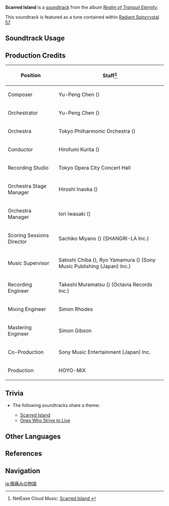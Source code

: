 {{Soundtrack Infobox
|image          = Realm of Tranquil Eternity.png
|album          = Realm of Tranquil Eternity
|disc           = 2
|number         = 37
|featured       =
|featured2      =
|featured3      =
|featured_disc  =
|featured_disc2 =
|featured_disc3 =
|youtube_id     = cyaacqV-dUA
|spotify_id     = 6nMJsu6c7aeu5sBfaVr0v1
|previous       = Samurai's Sorrow
|next           = Silent Testimony
}}
'''Scarred Island''' is a [[soundtrack]] from the album ''[[Realm of Tranquil Eternity]]''.

This soundtrack is featured as a tune contained within [[Radiant Spincrystal 57]].

==Soundtrack Usage==
{{Soundtrack Usage
|quest    = A Dance of Destruction;;The Kabukimono's Finale
|location = Yashiori Island//cloudy
|teapot   = 57
}}

==Production Credits==
{| class="wikitable"
! Position
! Staff<ref>NetEase Cloud Music: [https://music.163.com/#/song?id=1879108715 Scarred Island {{zh|伤痛的事话}}]</ref>
|-
! Composer
| Yu-Peng Chen ({{zh|陈致逸}})
|-
! Orchestrator
| Yu-Peng Chen ({{zh|陈致逸}})
|-
! Orchestra
| Tokyo Philharmonic Orchestra ({{ja|東京フィルハーモニー交響楽団}})
|-
! Conductor
| Hirofumi Kurita ({{ja|栗田 博文}})
|-
! Recording Studio
| Tokyo Opera City Concert Hall
|-
! Orchestra Stage Manager
| Hiroshi Inaoka ({{ja|稲岡 宏司}})
|-
! Orchestra Manager
| Iori Iwasaki ({{ja|岩崎 井織}})
|-
! Scoring Sessions Director
| Sachiko Miyano ({{ja|宮野 幸子}}) (SHANGRI-LA Inc.)
|-
! Music Supervisor
| Satoshi Chiba ({{ja|千葉 智史}}), Ryo Yamamura ({{ja|山村 涼}}) (Sony Music Publishing (Japan) Inc.)
|-
! Recording Engineer
| Takeshi Muramatsu ({{ja|村松 健}}) (Octavia Records Inc.)
|-
! Mixing Engineer
| Simon Rhodes
|-
! Mastering Engineer
| Simon Gibson
|-
! Co-Production
| Sony Music Entertainment (Japan) Inc.
|-
! Production
| HOYO-MiX
|}

==Trivia==
* <section begin="ScarredIslandTheme" />The following soundtracks share a theme:
** [[Scarred Island]]
** [[Ones Who Strive to Live]] <section end="ScarredIslandTheme" />

==Other Languages==
{{Other Languages
|en      = Scarred Island
|zhs     = 伤痛的事话
|zhs_rm  = Shāngtòng de Shìhuà
|zht     = 傷痛的事話
|zht_rm  = Shāngtòng de Shìhuà
|zh_tl   = 
|ja      = 傷痛みの物語
|ja_rm   = Kizu Itami no Monogatari
|ja_tl   = 
|ko      = Scarred Island<ref name="RS 57">{{Ref/Item|Radiant Spincrystal 57|note=Korean, Spanish, French, Russian, Thai, Vietnamese, German, Indonesian, Portuguese, Turkish}}</ref>
|es      = Scarred Island<ref name="RS 57" />
|fr      = Scarred Island<ref name="RS 57" />
|ru      = Scarred Island<ref name="RS 57" />
|th      = Scarred Island<ref name="RS 57" />
|vi      = Câu Chuyện Đau Thương<ref name="RS 57" />
|de      = Scarred Island<ref name="RS 57" />
|id      = Scarred Island<ref name="RS 57" />
|pt      = Scarred Island<ref name="RS 57" />
|tr      = Scarred Island<ref name="RS 57" />
}}

==References==
{{Reflist}}

==Navigation==
{{Soundtrack Navbox|Realm of Tranquil Eternity}}

[[ja:傷痛みの物語]]